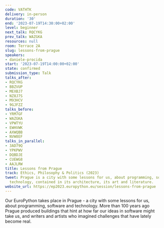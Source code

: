 ```yaml
---
code: VATHTK
delivery: in-person
duration: '30'
end: '2023-07-19T14:30:00+02:00'
level: beginner
next_talk: RQCYKG
prev_talk: WAZGKA
resources: null
room: Terrace 2A
slug: lessons-from-prague
speakers:
- daniele-procida
start: '2023-07-19T14:00:00+02:00'
state: confirmed
submission_type: Talk
talks_after:
- RQCYKG
- BBZVUP
- MEXBJ7
- NZ8J7S
- M93HCV
- 9GJFZZ
talks_before:
- YRM7GF
- WAZGKA
- VPWTYU
- EWHVWK
- AXWQBB
- NVW8EF
talks_in_parallel:
- 3AD79Q
- YPKPWV
- DQBDJE
- CUEWG8
- AAJLRW
title: Lessons from Prague
track: Ethics, Philosophy & Politics (2023)
tweet: Prague is a city with some lessons for us, about programming, software and
  technology, contained in its architecture, its art and literature.
website_url: https://ep2023.europython.eu/session/lessons-from-prague
---
```


Our EuroPython takes place in Prague - a city with some lessons for us, about programming, software and technology. More than 100 years ago Prague produced buildings that hint at how far our ideas in software might take us, and writers and artists who imagined challenges that have lately become real.
